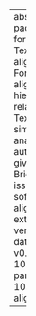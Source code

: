 ---
abstract: 'The aligned-textgrid package provides a python interface for representing and operating on TextGrids produced by forced aligners like FAVE or the Montreal Forced Aligner. Classes provided by aligned-textgrid represent hierarchical and precedence relationships among data stored in TextGrid formats allowing for simplified and more accessible analysis of aligned speech data.'
author:
- name:
    family: Fruehwald
    given: Josef
- name:
    family: Brickhouse
    given: Christian
citation:
  issued: '2023-11-22'
  type: software
  url: https://forced-alignment-and-vowel-extraction.github.io/alignedTextGrid/
  version: v0.5.0
date: '2023-11-22'
date-format: YYYY
description: v0.5.0
doi: 10.5281/zenodo.10190692
params:
  key: GY5I9QMZ
  notes: 'DOI: 10.5281/ZENODO.10190692'
title: aligned-textgrid

---